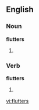 ==English==

===Noun===
'''flutters'''

# {{plural of|[[flutter]]}}

===Verb===
'''flutters'''

# {{third-person singular of|[[flutter]]}}

[[vi:flutters]]